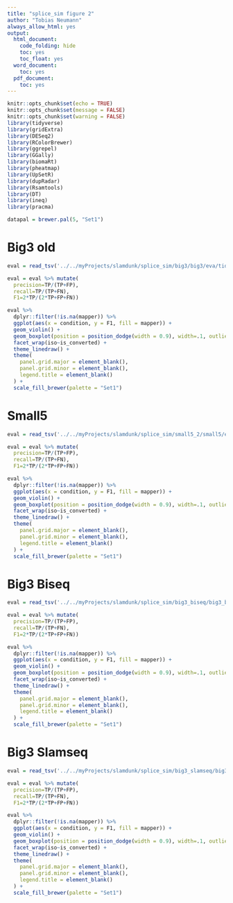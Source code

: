 ```yaml
---
title: "splice_sim figure 2"
author: "Tobias Neumann"
always_allow_html: yes
output:
  html_document:
    code_folding: hide
    toc: yes
    toc_float: yes
  word_document:
    toc: yes
  pdf_document:
    toc: yes
---
```


```r
knitr::opts_chunk$set(echo = TRUE)
knitr::opts_chunk$set(message = FALSE)
knitr::opts_chunk$set(warning = FALSE)
library(tidyverse)
library(gridExtra)
library(DESeq2)
library(RColorBrewer)
library(ggrepel)
library(GGally)
library(biomaRt)
library(pheatmap)
library(UpSetR)
library(dupRadar)
library(Rsamtools)
library(DT)
library(ineq)
library(pracma)

datapal = brewer.pal(5, "Set1")

```

# Big3 old

```r

eval = read_tsv('../../myProjects/slamdunk/splice_sim/big3/big3/eva/tid_performance.tsv')

eval = eval %>% mutate(
  precision=TP/(TP+FP), 
  recall=TP/(TP+FN), 
  F1=2*TP/(2*TP+FP+FN))

eval %>%
  dplyr::filter(!is.na(mapper)) %>%
  ggplot(aes(x = condition, y = F1, fill = mapper)) + 
  geom_violin() +
  geom_boxplot(position = position_dodge(width = 0.9), width=.1, outlier.shape = NA) +
  facet_wrap(iso~is_converted) +
  theme_linedraw() +
  theme(
    panel.grid.major = element_blank(),
    panel.grid.minor = element_blank(),
    legend.title = element_blank()
  ) +
  scale_fill_brewer(palette = "Set1")

```

# Small5

```r

eval = read_tsv('../../myProjects/slamdunk/splice_sim/small5_2/small5/eva/tid_performance.tsv')

eval = eval %>% mutate(
  precision=TP/(TP+FP), 
  recall=TP/(TP+FN), 
  F1=2*TP/(2*TP+FP+FN))

eval %>%
  dplyr::filter(!is.na(mapper)) %>%
  ggplot(aes(x = condition, y = F1, fill = mapper)) + 
  geom_violin() +
  geom_boxplot(position = position_dodge(width = 0.9), width=.1, outlier.shape = NA) +
  facet_wrap(iso~is_converted) +
  theme_linedraw() +
  theme(
    panel.grid.major = element_blank(),
    panel.grid.minor = element_blank(),
    legend.title = element_blank()
  ) +
  scale_fill_brewer(palette = "Set1")

```

# Big3 Biseq

```r

eval = read_tsv('../../myProjects/slamdunk/splice_sim/big3_biseq/big3_biseq/eva/tid_performance.tsv')

eval = eval %>% mutate(
  precision=TP/(TP+FP), 
  recall=TP/(TP+FN), 
  F1=2*TP/(2*TP+FP+FN))

eval %>%
  dplyr::filter(!is.na(mapper)) %>%
  ggplot(aes(x = condition, y = F1, fill = mapper)) + 
  geom_violin() +
  geom_boxplot(position = position_dodge(width = 0.9), width=.1, outlier.shape = NA) +
  facet_wrap(iso~is_converted) +
  theme_linedraw() +
  theme(
    panel.grid.major = element_blank(),
    panel.grid.minor = element_blank(),
    legend.title = element_blank()
  ) +
  scale_fill_brewer(palette = "Set1")

```

# Big3 Slamseq

```r

eval = read_tsv('../../myProjects/slamdunk/splice_sim/big3_slamseq/big3_slamseq/eva/tid_performance.tsv')

eval = eval %>% mutate(
  precision=TP/(TP+FP),
  recall=TP/(TP+FN),
  F1=2*TP/(2*TP+FP+FN))

eval %>%
  dplyr::filter(!is.na(mapper)) %>%
  ggplot(aes(x = condition, y = F1, fill = mapper)) +
  geom_violin() +
  geom_boxplot(position = position_dodge(width = 0.9), width=.1, outlier.shape = NA) +
  facet_wrap(iso~is_converted) +
  theme_linedraw() +
  theme(
    panel.grid.major = element_blank(),
    panel.grid.minor = element_blank(),
    legend.title = element_blank()
  ) +
  scale_fill_brewer(palette = "Set1")

```
